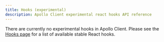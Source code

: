 ```yaml
---
title: Hooks (experimental)
description: Apollo Client experimental react hooks API reference
---
```


There are currently no experimental hooks in Apollo Client. Please see the [Hooks page](./hooks) for a list of available stable React hooks.
